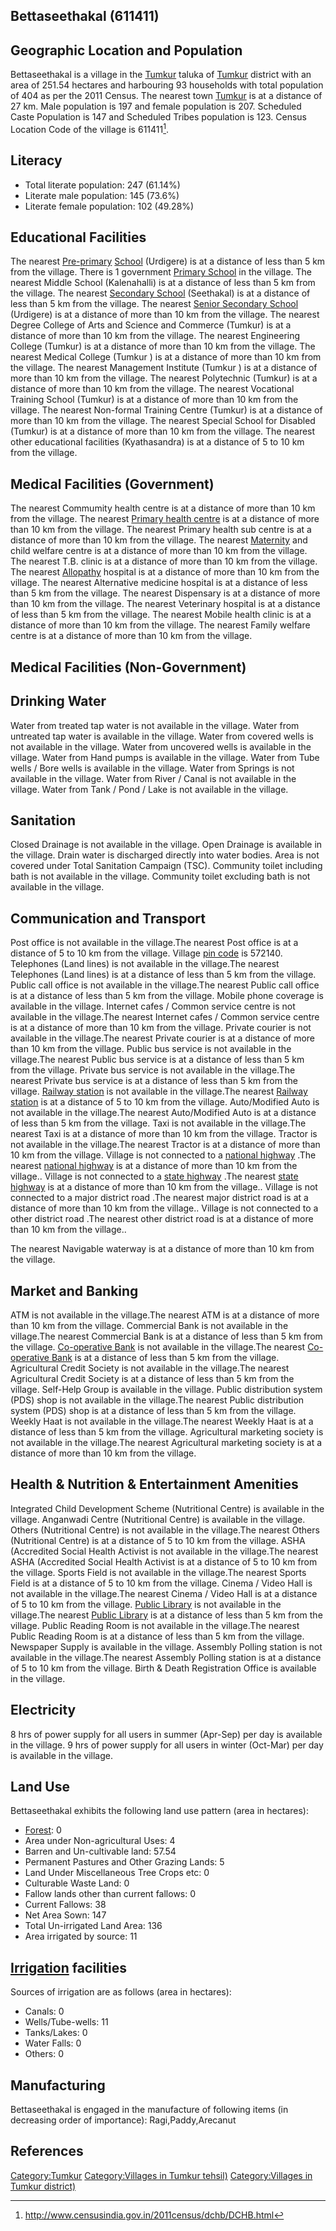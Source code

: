 {{Infobox settlement
| name=Bettaseethakal
| native_name=
| native_name_lang=
| other_name=
| nickname=
| settlement_type=Village
| image_skyline=
| image_alt=
| image_caption=
| pushpin_map=India Karnataka
| pushpin_label_position=right
| pushpin_map_alt=
| pushpin_map_caption=Location in Karnataka, India
| latd=
| latm=
| lats=
| latNS=
| longd=
| longm=
| longs=
| longEW=
| coordinates_display=inline,title
| subdivision_type=Country
| subdivision_name={{flag|India}}
| subdivision_type1=[[States and territories of India|State]]
| subdivision_name1=Karnataka 
| subdivision_type2=[[List of districts of India|District]]
| subdivision_name2=Tumkur
| subdivision_type3=Tahsil
| subdivision_name3=Tumkur 
| website=
| established_title=<!-- Established -->
| established_date=
| founder=
| named_for=
| government_type=
| governing_body=
| unit_pref=Metric=
| area_footnotes=
| area_rank=
| area_total_km2=2.52
| elevation_footnotes=
| elevation_m=
| population_total=404
| population_as_of=2011
| population_rank=
| population_density_km2=160
| population_demonym=
| population_footnotes=
| demographics_type1=Languages
| demographics1_title1=Official
| demographics1_info1=[[Kannada language|Kannada]]
| timezone1=[[Indian Standard Time|IST]]
| utc_offset1==+5:30
| postal_code_type=[[Postal Index Number|PIN]]
| postal_code=572140
| area_code_type=Telephone code
| area_code=
| registration_plate=
| blank1_name_sec1=Nearest city
| blank1_info_sec1=[[Tumkur]]
| blank2_name_sec1=[[Human sex ratio|Sex ratio]]
| blank2_info_sec1=1050 [[male|♂]]/[[female|♀]]
| blank3_name_sec1=Literacy
| blank3_info_sec1=61.14%
| blank1_name_sec2=[[2011 Census of India|2011 census]] code
| blank1_info_sec2=611411
| footnotes=
}}

== Bettaseethakal (611411) ==

== Geographic Location and Population ==

Bettaseethakal is a village in the [[Tumkur ]] taluka of [[Tumkur]] district with an area of 251.54 hectares and harbouring 93 households with total population of 404 as per the 2011 Census. The nearest town [[Tumkur]] is at a distance of 27 km. Male population is 197 and female population is 207. Scheduled Caste Population is 147 and Scheduled Tribes population is 123. Census Location Code of the village is 611411<ref>http://www.censusindia.gov.in/2011census/dchb/DCHB.html</ref>.


== Literacy ==  
* Total literate population: 247 (61.14%)
* Literate male population: 145 (73.6%)
* Literate female population: 102 (49.28%)


== Educational Facilities ==  
The nearest [[Pre-primary]] [[School]] (Urdigere) is at a distance of less than 5 km from the village.
There is 1 government [[Primary School]] in the village.
The nearest Middle School (Kalenahalli) is at a distance of less than 5 km from the village.
The nearest [[Secondary School]] (Seethakal) is at a distance of less than 5 km from the village.
The nearest [[Senior Secondary School]] (Urdigere) is at a distance of more than 10 km from the village.
The nearest Degree College of Arts and Science and Commerce (Tumkur) is at a distance of more than 10 km from the village.
The nearest Engineering College (Tumkur) is at a distance of more than 10 km from the village.
The nearest Medical College (Tumkur ) is at a distance of more than 10 km from the village.
The nearest Management Institute (Tumkur ) is at a distance of more than 10 km from the village.
The nearest Polytechnic (Tumkur) is at a distance of more than 10 km from the village.
The nearest Vocational Training School (Tumkur) is at a distance of more than 10 km from the village.
The nearest Non-formal Training Centre (Tumkur) is at a distance of more than 10 km from the village.
The nearest Special School for Disabled (Tumkur) is at a distance of more than 10 km from the village.
The nearest other educational facilities (Kyathasandra) is at a distance of 5 to 10 km from the village.


== Medical Facilities (Government) ==
The nearest Commumity health centre is at a distance of more than 10 km from the village.
The nearest [[Primary health centre]] is at a distance of more than 10 km from the village.
The nearest Primary health sub centre is at a distance of more than 10 km from the village.
The nearest [[Maternity]] and child welfare centre is at a distance of more than 10 km from the village.
The nearest T.B. clinic is at a distance of more than 10 km from the village.
The nearest [[Allopathy]] hospital is at a distance of more than 10 km from the village.
The nearest Alternative medicine hospital is at a distance of less than 5 km from the village.
The nearest Dispensary is at a distance of more than 10 km from the village.
The nearest Veterinary hospital is at a distance of less than 5 km from the village.
The nearest Mobile health clinic is at a distance of more than 10 km from the village.
The nearest Family welfare centre is at a distance of more than 10 km from the village.


== Medical Facilities (Non-Government) ==











== Drinking Water ==
Water from treated tap water is not available in the village.
Water from untreated tap water is available in the village.
Water from covered wells is not available in the village.
Water from uncovered wells is available in the village.
Water from Hand pumps is available in the village.
Water from Tube wells / Bore wells is available in the village.
Water from Springs is not available in the village.
Water from River / Canal is not available in the village.
Water from Tank / Pond / Lake is not available in the village.


== Sanitation ==
Closed Drainage is not available in the village.
Open Drainage is available in the village.
Drain water is discharged directly into water bodies.
Area is not covered under Total Sanitation Campaign (TSC).
Community toilet including bath is not available in the village.
Community toilet excluding bath is not available in the village.


== Communication and Transport ==
Post office is not available in the village.The nearest Post office is at a distance of 5 to 10 km from the village.
Village [[pin code]] is 572140.
Telephones (Land lines) is not available in the village.The nearest Telephones (Land lines) is at a distance of less than 5 km from the village.
Public call office is not available in the village.The nearest Public call office is at a distance of less than 5 km from the village.
Mobile phone coverage is available in the village.
Internet cafes / Common service centre is not available in the village.The nearest Internet cafes / Common service centre is at a distance of more than 10 km from the village.
Private courier is not available in the village.The nearest Private courier is at a distance of more than 10 km from the village.
Public bus service is not available in the village.The nearest Public bus service is at a distance of less than 5 km from the village.
Private bus service is not available in the village.The nearest Private bus service is at a distance of less than 5 km from the village.
[[Railway station]] is not available in the village.The nearest [[Railway station]] is at a distance of 5 to 10 km from the village.
Auto/Modified Auto is not available in the village.The nearest Auto/Modified Auto is at a distance of less than 5 km from the village.
Taxi is not available in the village.The nearest Taxi is at a distance of more than 10 km from the village.
Tractor is not available in the village.The nearest Tractor is at a distance of more than 10 km from the village.
Village is not connected to a [[national highway]] .The nearest [[national highway]] is at a distance of more than 10 km from the village..
Village is not connected to a [[state highway]] .The nearest [[state highway]] is at a distance of more than 10 km from the village..
Village is not connected to a major district road   .The nearest major district road   is at a distance of more than 10 km from the village..
Village is not connected to a other district road .The nearest other district road is at a distance of more than 10 km from the village..



The nearest Navigable waterway is at a distance of more than 10 km from the village.



== Market and Banking ==
ATM is not available in the village.The nearest ATM is at a distance of more than 10 km from the village.
Commercial Bank is not available in the village.The nearest Commercial Bank is at a distance of less than 5 km from the village.
[[Co-operative Bank]] is not available in the village.The nearest [[Co-operative Bank]] is at a distance of less than 5 km from the village.
Agricultural Credit Society is not available in the village.The nearest Agricultural Credit Society is at a distance of less than 5 km from the village.
Self-Help Group is available in the village.
Public distribution system (PDS) shop is not available in the village.The nearest Public distribution system (PDS) shop is at a distance of less than 5 km from the village.
Weekly Haat is not available in the village.The nearest Weekly Haat is at a distance of less than 5 km from the village.
Agricultural marketing society is not available in the village.The nearest Agricultural marketing society is at a distance of more than 10 km from the village.


== Health & Nutrition & Entertainment Amenities ==
Integrated Child Development Scheme (Nutritional Centre) is available in the village.
Anganwadi Centre (Nutritional Centre) is available in the village.
Others (Nutritional Centre) is not available in the village.The nearest Others (Nutritional Centre) is at a distance of 5 to 10 km from the village.
ASHA (Accredited Social Health Activist is not available in the village.The nearest ASHA (Accredited Social Health Activist is at a distance of 5 to 10 km from the village.
Sports Field is not available in the village.The nearest Sports Field is at a distance of 5 to 10 km from the village.
Cinema / Video Hall is not available in the village.The nearest Cinema / Video Hall is at a distance of 5 to 10 km from the village.
[[Public Library]] is not available in the village.The nearest [[Public Library]] is at a distance of less than 5 km from the village.
Public Reading Room is not available in the village.The nearest Public Reading Room is at a distance of less than 5 km from the village.
Newspaper Supply is available in the village.
Assembly Polling station is not available in the village.The nearest Assembly Polling station is at a distance of 5 to 10 km from the village.
Birth & Death Registration Office is available in the village.


== Electricity ==






8 hrs of power supply for all users in summer (Apr-Sep) per day is available in the village.
9 hrs of power supply for all users in winter (Oct-Mar) per day is available in the village.


== Land Use ==
Bettaseethakal exhibits the following land use pattern (area in hectares):
* [[Forest]]: 0
* Area under Non-agricultural Uses: 4
* Barren and Un-cultivable land: 57.54
* Permanent Pastures and Other Grazing Lands: 5
* Land Under Miscellaneous Tree Crops etc: 0
* Culturable Waste Land: 0
* Fallow lands other than current fallows: 0
* Current Fallows: 38
* Net Area Sown: 147
* Total Un-irrigated Land Area: 136
* Area irrigated by source: 11


== [[Irrigation]] facilities ==
Sources of irrigation are as follows (area in hectares):
* Canals: 0
* Wells/Tube-wells: 11
* Tanks/Lakes: 0
* Water Falls: 0
* Others: 0


== Manufacturing ==
Bettaseethakal is engaged in the manufacture of following items (in decreasing order of importance): Ragi,Paddy,Arecanut


[[Category:Tumkur]]
[[Category:Villages in Tumkur  tehsil)]]
[[Category:Villages in Tumkur district)]]


== References ==
{{Reflist}}


